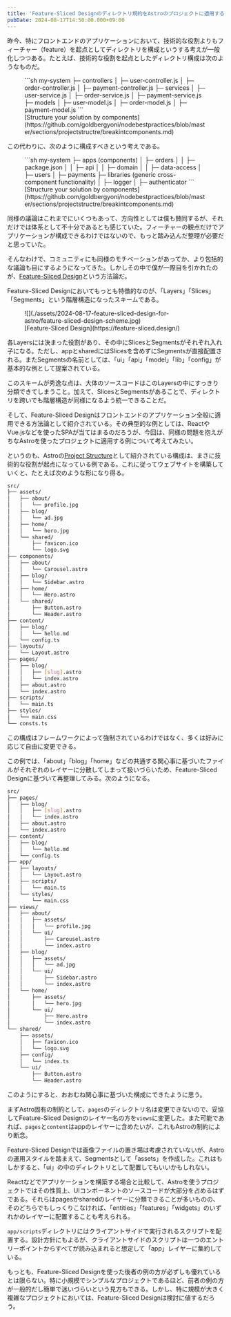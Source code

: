 ```yaml
---
title: 'Feature-Sliced Designのディレクトリ規約をAstroのプロジェクトに適用する'
pubDate: 2024-08-17T14:50:00.000+09:00
---
```


昨今、特にフロントエンドのアプリケーションにおいて、技術的な役割よりもフィーチャー（feature）を起点としてディレクトリを構成というする考えが一般化しつつある。たとえば、技術的な役割を起点としたディレクトリ構成は次のようなものだ。

<figure>
```sh
my-system
├─ controllers
│  ├─ user-controller.js
│  ├─ order-controller.js
│  ├─ payment-controller.js
├─ services
│  ├─ user-service.js
│  ├─ order-service.js
│  ├─ payment-service.js
├─ models
│  ├─ user-model.js
│  ├─ order-model.js
│  ├─ payment-model.js
```

<figcaption>[Structure your solution by components](https://github.com/goldbergyoni/nodebestpractices/blob/master/sections/projectstructre/breakintcomponents.md)</figcaption>
</figure>

この代わりに、次のように構成すべきという考えである。

<figure>
```sh
my-system
├─ apps (components)
│  ├─ orders
│  │ ├─ package.json
│  │ ├─ api
│  │ ├─ domain
│  │ ├─ data-access
│  ├─ users
│  ├─ payments
├─ libraries (generic cross-component functionality)
│  ├─ logger
│  ├─ authenticator
```

<figcaption>[Structure your solution by components](https://github.com/goldbergyoni/nodebestpractices/blob/master/sections/projectstructre/breakintcomponents.md)</figcaption>
</figure>

同様の議論はこれまでにいくつもあって、方向性としては僕も賛同するが、それだけでは体系として不十分であるとも感じていた。フィーチャーの観点だけでアプリケーションが構成できるわけではないので、もっと踏み込んだ整理が必要だと思っていた。

そんなわけで、コミュニティにも同様のモチベーションがあってか、より包括的な議論も目にするようになってきた。しかしその中で僕が一際目を引かれたのが、[Feature-Sliced Design](https://feature-sliced.design/)という方法論だ。

Feature-Sliced Designにおいてもっとも特徴的なのが、「Layers」「Slices」「Segments」という階層構造になったスキームである。

<figure>
  ![](./assets/2024-08-17-feature-sliced-design-for-astro/feature-sliced-design-scheme.jpg)
  <figcaption>[Feature-Sliced Design](https://feature-sliced.design/)</figcaption>
</figure>

各Layersには決まった役割があり、その中にSlicesとSegmentsがそれぞれ入れ子になる。ただし、appとsharedにはSlicesを含めずにSegmentsが直接配置される。またSegmentsの名前としては、「ui」「api」「model」「lib」「config」が基本的な例として提案されている。

このスキームが秀逸な点は、大体のソースコードはこのLayersの中にすっきり分類できてしまうこと。加えて、SlicesとSegmentsがあることで、ディレクトリを跨いでも階層構造が同様になるよう統一できることだ。

そして、Feature-Sliced Designはフロントエンドのアプリケーション全般に適用できる方法論として紹介されている。その典型的な例としては、ReactやVue.jsなどを使ったSPAが当てはまるのだろうが、今回は、同様の問題を抱えがちなAstroを使ったプロジェクトに適用する例について考えてみたい。

というのも、Astroの[Project Structure](https://docs.astro.build/en/basics/project-structure/)として紹介されている構成は、まさに技術的な役割が起点になっている例である。これに従ってウェブサイトを構築していくと、たとえば次のような形になり得る。

```sh
src/
├── assets/
│   ├── about/
│   │   └── profile.jpg
│   ├── blog/
│   │   └── ad.jpg
│   ├── home/
│   │   └── hero.jpg
│   └── shared/
│       ├── favicon.ico
│       └── logo.svg
├── components/
│   ├── about/
│   │   └── Carousel.astro
│   ├── blog/
│   │   └── Sidebar.astro
│   ├── home/
│   │   └── Hero.astro
│   └── shared/
│       ├── Button.astro
│       └── Header.astro
├── content/
│   ├── blog/
│   │   └── hello.md
│   └── config.ts
├── layouts/
│   └── Layout.astro
├── pages/
│   ├── blog/
│   │   ├── [slug].astro
│   │   └── index.astro
│   ├── about.astro
│   └── index.astro
├── scripts/
│   └── main.ts
├── styles/
│   └── main.css
└── consts.ts
```

この構成はフレームワークによって強制されているわけではなく、多くは好みに応じて自由に変更できる。

この例では、「about」「blog」「home」などの共通する関心事に基づいたファイルがそれぞれのレイヤーに分散してしまって扱いづらいため、Feature-Sliced Designに基づいて再整理してみる。次のようになる。

```sh
src/
├── pages/
│   ├── blog/
│   │   ├── [slug].astro
│   │   └── index.astro
│   ├── about.astro
│   └── index.astro
├── content/
│   ├── blog/
│   │   └── hello.md
│   └── config.ts
├── app/
│   ├── layouts/
│   │   └── Layout.astro
│   ├── scripts/
│   │   └── main.ts
│   └── styles/
│       └── main.css
├── views/
│   ├── about/
│   │   ├── assets/
│   │   │   └── profile.jpg
│   │   └── ui/
│   │       ├── Carousel.astro
│   │       └── index.astro
│   ├── blog/
│   │   ├── assets/
│   │   │   └── ad.jpg
│   │   └── ui/
│   │       ├── Sidebar.astro
│   │       └── index.astro
│   └── home/
│       ├── assets/
│       │   └── hero.jpg
│       └── ui/
│           ├── Hero.astro
│           └── index.astro
└── shared/
    ├── assets/
    │   ├── favicon.ico
    │   └── logo.svg
    ├── config/
    │   └── index.ts
    └── ui/
        ├── Button.astro
        └── Header.astro
```

このようにすると、おおむね関心事に基づいた構成にできたように思う。

まずAstro固有の制約として、`pages`のディレクトリ名は変更できないので、妥協してFeature-Sliced Designのレイヤー名の方を`views`に変更した。また可能であれば、`pages`と`content`はappのレイヤーに含めたいが、これもAstroの制約により断念。

Feature-Sliced Designでは画像ファイルの置き場は考慮されていないが、Astroの運用スタイルを踏まえて、Segmentsとして「assets」を作成した。これはもしかすると、「ui」の中のディレクトリとして配置してもいいかもしれない。

Reactなどでアプリケーションを構築する場合と比較して、Astroを使うプロジェクトではその性質上、UIコンポーネントのソースコードが大部分を占めるはずである。それらはpagesかsharedのレイヤーに分類できることが多いものの、そのどちらでもしっくりこなければ、「entities」「features」「widgets」のいずれかのレイヤーに配置することも考えられる。

`app/scripts`ディレクトリにはクライアントサイドで実行されるスクリプトを配置する。設計方針にもよるが、クライアントサイドのスクリプトは一つのエントリーポイントからすべてが読み込まれると想定して「app」レイヤーに集約している。

もっとも、Feature-Sliced Designを使った後者の例の方が必ずしも優れているとは限らない。特に小規模でシンプルなプロジェクトであるほど、前者の例の方が一般的だし簡単で迷いづらいという見方もできる。しかし、特に規模が大きく複雑なプロジェクトにおいては、Feature-Sliced Designは検討に値するだろう。
